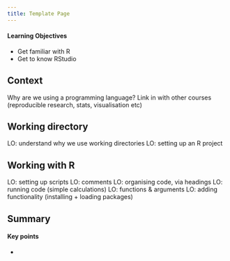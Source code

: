 ```yaml
---
title: Template Page
---
```


::: {.callout-tip}
#### Learning Objectives

- Get familiar with R
- Get to know RStudio
:::


## Context

Why are we using a programming language? Link in with other courses (reproducible research, stats, visualisation etc)

## Working directory

LO: understand why we use working directories
LO: setting up an R project

## Working with R

LO: setting up scripts
LO: comments
LO: organising code, via headings
LO: running code (simple calculations)
LO: functions & arguments
LO: adding functionality (installing + loading packages)





## Summary

::: {.callout-tip}
#### Key points

- 
:::
